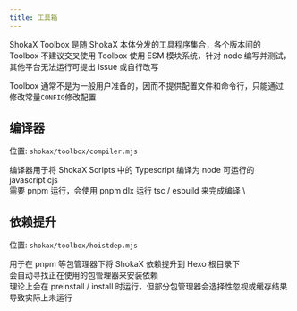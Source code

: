 ```yaml
---
title: 工具箱
---
```


ShokaX Toolbox 是随 ShokaX 本体分发的工具程序集合，各个版本间的 Toolbox 不建议交叉使用
Toolbox 使用 ESM 模块系统，针对 node 编写并测试，其他平台无法运行可提出 Issue 或自行改写

Toolbox 通常不是为一般用户准备的，因而不提供配置文件和命令行，只能通过修改常量`CONFIG`修改配置

## 编译器
位置: `shokax/toolbox/compiler.mjs`

编译器用于将 ShokaX Scripts 中的 Typescript 编译为 node 可运行的 javascript cjs \
需要 pnpm 运行，会使用 pnpm dlx 运行 tsc / esbuild 来完成编译 \

## 依赖提升
位置: `shokax/toolbox/hoistdep.mjs`

用于在 pnpm 等包管理器下将 ShokaX 依赖提升到 Hexo 根目录下 \
会自动寻找正在使用的包管理器来安装依赖 \
理论上会在 preinstall / install 时运行，但部分包管理器会选择性忽视或缓存结果导致实际上未运行


